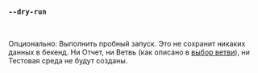 ### `--dry-run`

<br />

Опционально: Выполнить пробный запуск. Это не сохранит никаких данных в бекенд.
Ни Отчет, ни Ветвь (как описано в [выбор ветви](/ru/docs/explanation/branch-selection/)), ни Тестовая среда не будут созданы.